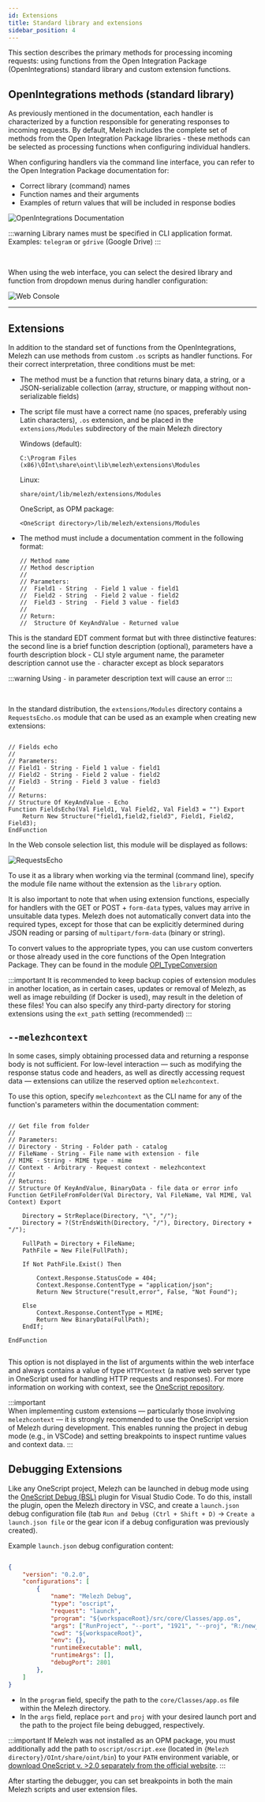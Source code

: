 ```yaml
---
id: Extensions
title: Standard library and extensions
sidebar_position: 4
---
```


This section describes the primary methods for processing incoming requests: using functions from the Open Integration Package (OpenIntegrations) standard library and custom extension functions.

## OpenIntegrations methods (standard library)

As previously mentioned in the documentation, each handler is characterized by a function responsible for generating responses to incoming requests. By default, Melezh includes the complete set of methods from the Open Integration Package libraries - these methods can be selected as processing functions when configuring individual handlers.

When configuring handlers via the command line interface, you can refer to the Open Integration Package documentation for:
- Correct library (command) names
- Function names and their arguments
- Examples of return values that will be included in response bodies

![OpenIntegrations Documentation](../../../../static/img/Docs/Melezh/en/3.png)

:::warning
Library names must be specified in CLI application format. Examples: `telegram` or `gdrive` (Google Drive)
:::

<br/>

When using the web interface, you can select the desired library and function from dropdown menus during handler configuration:

![Web Console](../../../../static/img/Docs/Melezh/en/4.png)

<hr/>

## Extensions

In addition to the standard set of functions from the OpenIntegrations, Melezh can use methods from custom `.os` scripts as handler functions. For their correct interpretation, three conditions must be met:

+ The method must be a function that returns binary data, a string, or a JSON-serializable collection (array, structure, or mapping without non-serializable fields)
+ The script file must have a correct name (no spaces, preferably using Latin characters), `.os` extension, and be placed in the `extensions/Modules` subdirectory of the main Melezh directory

	Windows (default):
	```
	C:\Program Files (x86)\OInt\share\oint\lib\melezh\extensions\Modules
	```

	Linux:
	```
	share/oint/lib/melezh/extensions/Modules
	```

	OneScript, as OPM package:
	```
	<OneScript directory>/lib/melezh/extensions/Modules
	```

+ The method must include a documentation comment in the following format:

	```bsl
	// Method name
	// Method description
	//
	// Parameters:
	//  Field1 - String  - Field 1 value - field1
	//  Field2 - String  - Field 2 value - field2
	//  Field3 - String  - Field 3 value - field3
	//
	// Return:
	//  Structure Of KeyAndValue - Returned value
	```

This is the standard EDT comment format but with three distinctive features: the second line is a brief function description (optional), parameters have a fourth description block - CLI style argument name, the parameter description cannot use the `-` character except as block separators

:::warning
Using `-` in parameter description text will cause an error
:::

<br/>

In the standard distribution, the `extensions/Modules` directory contains a `RequestsEcho.os` module that can be used as an example when creating new extensions:

```bsl title="RequestsEcho.os"

// Fields echo
//
// Parameters:
// Field1 - String - Field 1 value - field1
// Field2 - String - Field 2 value - field2
// Field3 - String - Field 3 value - field3
//
// Returns:
// Structure Of KeyAndValue - Echo
Function FieldsEcho(Val Field1, Val Field2, Val Field3 = "") Export
	Return New Structure("field1,field2,field3", Field1, Field2, Field3);
EndFunction

```

In the Web console selection list, this module will be displayed as follows:

![RequestsEcho](../../../../static/img/Docs/Melezh/en/5.png)

To use it as a library when working via the terminal (command line), specify the module file name without the extension as the `library` option.

It is also important to note that when using extension functions, especially for handlers with the GET or POST + `form-data` types, values may arrive in unsuitable data types. Melezh does not automatically convert data into the required types, except for those that can be explicitly determined during JSON reading or parsing of `multipart/form-data` (binary or string).

To convert values to the appropriate types, you can use custom converters or those already used in the core functions of the Open Integration Package. They can be found in the module [OPI_TypeConversion](https://github.com/Bayselonarrend/OpenIntegrations/blob/main/src/en/OInt/tools/Modules/OPI_TypeConversion.os) 

:::important
It is recommended to keep backup copies of extension modules in another location, as in certain cases, updates or removal of Melezh, as well as image rebuilding (if Docker is used), may result in the deletion of these files! You can also specify any third-party directory for storing extensions using the `ext_path` setting (recommended)
:::

## `--melezhcontext`

In some cases, simply obtaining processed data and returning a response body is not sufficient. For low-level interaction — such as modifying the response status code and headers, as well as directly accessing request data — extensions can utilize the reserved option `melezhcontext`.

To use this option, specify `melezhcontext` as the CLI name for any of the function's parameters within the documentation comment:


```bsl title="Static.os (Melezh extension)"

// Get file from folder
//
// Parameters:
// Directory - String - Folder path - catalog
// FileName - String - File name with extension - file
// MIME - String - MIME type - mime
// Context - Arbitrary - Request context - melezhcontext
//
// Returns:
// Structure Of KeyAndValue, BinaryData - file data or error info
Function GetFileFromFolder(Val Directory, Val FileName, Val MIME, Val Context) Export

	Directory = StrReplace(Directory, "\", "/");
	Directory = ?(StrEndsWith(Directory, "/"), Directory, Directory + "/");

	FullPath = Directory + FileName;
	PathFile = New File(FullPath);

	If Not PathFile.Exist() Then

		Context.Response.StatusCode = 404;
		Context.Response.ContentType = "application/json";
		Return New Structure("result,error", False, "Not Found");

	Else
		Context.Response.ContentType = MIME;
		Return New BinaryData(FullPath);
	EndIf;

EndFunction


```

This option is not displayed in the list of arguments within the web interface and always contains a value of type `HTTPContext` (a native web server type in OneScript used for handling HTTP requests and responses). For more information on working with context, see the [OneScript repository](https://github.com/EvilBeaver/OneScript/tree/develop/src/OneScript.Web.Server). 

:::important  
When implementing custom extensions — particularly those involving `melezhcontext` — it is strongly recommended to use the OneScript version of Melezh during development. This enables running the project in debug mode (e.g., in VSCode) and setting breakpoints to inspect runtime values and context data.
:::

## Debugging Extensions

Like any OneScript project, Melezh can be launched in debug mode using the [OneScript Debug (BSL)](https://marketplace.visualstudio.com/items?itemName=EvilBeaver.oscript-debug) plugin for Visual Studio Code. To do this, install the plugin, open the Melezh directory in VSC, and create a `launch.json` debug configuration file (tab `Run and Debug (Ctrl + Shift + D)` -> `Create a launch.json file` or the gear icon if a debug configuration was previously created).

Example `launch.json` debug configuration content:

```json

{
    "version": "0.2.0",
    "configurations": [
        {
            "name": "Melezh Debug",
            "type": "oscript",
            "request": "launch",
            "program": "${workspaceRoot}/src/core/Classes/app.os",
            "args": ["RunProject", "--port", "1921", "--proj", "R:/new_project.melezh"],
            "cwd": "${workspaceRoot}",
            "env": {},
            "runtimeExecutable": null,
            "runtimeArgs": [],
            "debugPort": 2801
        },
    ]
}

```

+ In the `program` field, specify the path to the `core/Classes/app.os` file within the Melezh directory.
+ In the `args` field, replace `port` and `proj` with your desired launch port and the path to the project file being debugged, respectively.

:::important
If Melezh was not installed as an OPM package, you must additionally add the path to `oscript/oscript.exe` (located in `{Melezh directory}/OInt/share/oint/bin`) to your `PATH` environment variable, or [download OneScript v. >2.0 separately from the official website](https://oscript.io/downloads/preview).
:::

After starting the debugger, you can set breakpoints in both the main Melezh scripts and user extension files.